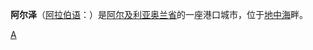 {{Infobox Settlement
| name = 阿尔泽<br/>أرزيو
| image_skyline = 
| imagesize = 
| image_caption = 
| image_flag = 
| image_shield = 
| pushpin_map = Algeria
| pushpin_label_position = bottom
| subdivision_type = 国家
| subdivision_name = {{ALG}}
| subdivision_type1 = [[阿尔及利亚行政区划|省]]
| subdivision_name1 = [[奥兰省|奥兰省]]
| subdivision_type2 = 
| subdivision_name2 = 
| elevation_m = 72
| elevation_ft = 
| area_total_km2 = 64
| population_as_of = 2006年
| population_total = 91400
| population_density_km2 = auto
| timezone = [[欧洲中部时间|CET]]
| utc_offset = +1
| timezone_DST = 
| utc_offset_DST = 
| latd = 35
| latm = 51
| lats =
| latNS = N
| longd = 0
| longm = 19
| longs =
| longEW = W
| website =  
}}
'''阿尔泽'''（[[阿拉伯语|阿拉伯语]]：'''{{rtl-lang|ar|رزيو}}'''）是[[阿尔及利亚|阿尔及利亚]][[奥兰省|奥兰省]]的一座港口城市，位于[[地中海|地中海]]畔。

{{Algeria-stub}}

[[Category:阿尔及利亚城市|A]]